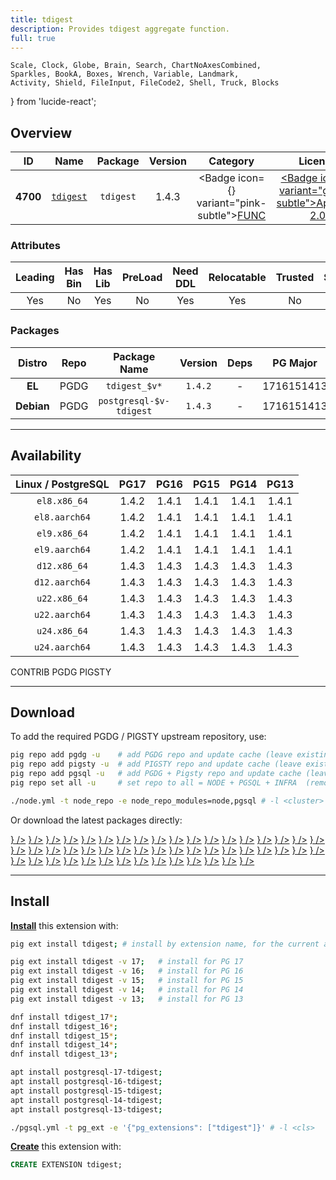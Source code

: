 ```yaml
---
title: tdigest
description: Provides tdigest aggregate function.
full: true
---
```


    Scale, Clock, Globe, Brain, Search, ChartNoAxesCombined,
    Sparkles, BookA, Boxes, Wrench, Variable, Landmark,
    Activity, Shield, FileInput, FileCode2, Shell, Truck, Blocks
} from 'lucide-react';

## Overview

| <TooltipIconButton tooltip="Extension unique identifier" side="top">ID</TooltipIconButton> | <TooltipIconButton tooltip="Extension name" side="top">Name</TooltipIconButton> | <TooltipIconButton tooltip="Package name for installation" side="top">Package</TooltipIconButton> | <TooltipIconButton tooltip="Latest available extension version" side="top">Version</TooltipIconButton> | <TooltipIconButton tooltip="Extension category" side="top">Category</TooltipIconButton> | <TooltipIconButton tooltip="Open source license" side="top">License</TooltipIconButton> | <TooltipIconButton tooltip="Programming language" side="top">Lang</TooltipIconButton> |
|:--------:|:--------:|:----------:|:--------------:|:---------------------------------------:|:------------------------------------------------------:|:----:|
| **4700** | [`tdigest`](https://github.com/tvondra/tdigest) | `tdigest` | 1.4.3 | <Badge icon={<Variable />} variant="pink-subtle"><a href="/ext/func" className="no-underline">FUNC</a></Badge> | <a href="/ext/list/license#apache-20" className="no-underline"><Badge icon={<Scale />} variant="green-subtle">Apache-2.0</Badge></a> | <a href="/ext/list/lang#c"><Badge icon={<FileCode2 />} variant="blue-subtle">C</Badge></a> |

### Attributes

| <TooltipIconButton tooltip="The Primary Leading extension in the Package" side="top">Leading</TooltipIconButton> | <TooltipIconButton tooltip="Contains binary utils" side="top">Has Bin</TooltipIconButton> | <TooltipIconButton tooltip="Contains .so shared library files" side="top">Has Lib</TooltipIconButton> | <TooltipIconButton tooltip="Requires preloading via shared_preload_libraries" side="top">PreLoad</TooltipIconButton> | <TooltipIconButton tooltip="Requires CREATE EXTENSION DDL command" side="top">Need DDL</TooltipIconButton> | <TooltipIconButton tooltip="Can be installed in any schema" side="top">Relocatable</TooltipIconButton> | <TooltipIconButton tooltip="Can be created by non-superuser" side="top">Trusted</TooltipIconButton> | <TooltipIconButton tooltip="Schemas used by this extension" side="top">Schemas</TooltipIconButton> |
|:-------:|:-------:|:-------:|:-------:|:--------:|:-----------:|:-------:|:-------:|
| Yes | No | Yes | No | Yes | Yes | No | - |

### Packages

| <TooltipIconButton tooltip="Linux distribution family, EL or Debian" side="top">Distro</TooltipIconButton> | <TooltipIconButton tooltip="Package repository" side="top">Repo</TooltipIconButton> | <TooltipIconButton tooltip="The RPM/DEB Package Name Pattern (replace $v with real pg major)" side="top">Package Name</TooltipIconButton> | <TooltipIconButton tooltip="Latest package version" side="top">Version</TooltipIconButton> | <TooltipIconButton tooltip="RPM/DEB Package dependencies" side="top">Deps</TooltipIconButton> | <TooltipIconButton tooltip="Available in these PostgreSQL Major Versions" side="top">PG Major</TooltipIconButton> |
|:----------:|:--------:|:------------------------:|:-----------:|:------------:|:------------------:|
|   **EL**   | <Badge variant="blue-subtle"><span className="font-bold">PGDG</span></Badge> | `tdigest_$v*` | `1.4.2` | - | <Badge variant="green-subtle">17</Badge><Badge variant="green-subtle">16</Badge><Badge variant="green-subtle">15</Badge><Badge variant="green-subtle">14</Badge><Badge variant="green-subtle">13</Badge> |
| **Debian** | <Badge variant="blue-subtle"><span className="font-bold">PGDG</span></Badge> | `postgresql-$v-tdigest` | `1.4.3` | - | <Badge variant="green-subtle">17</Badge><Badge variant="green-subtle">16</Badge><Badge variant="green-subtle">15</Badge><Badge variant="green-subtle">14</Badge><Badge variant="green-subtle">13</Badge> |



------

## Availability

| <TooltipIconButton tooltip="Linux Distro Arch / PostgreSQL Major Version" side="top">Linux / PostgreSQL </TooltipIconButton> | **PG17** | **PG16** | **PG15** | **PG14** | **PG13** |
|:-----:|:-----:|:-----:|:-----:|:-----:|:-----:|
| `el8.x86_64` | <Badge variant="blue-subtle">1.4.2</Badge> | <Badge variant="blue-subtle">1.4.1</Badge> | <Badge variant="blue-subtle">1.4.1</Badge> | <Badge variant="blue-subtle">1.4.1</Badge> | <Badge variant="blue-subtle">1.4.1</Badge> |
| `el8.aarch64` | <Badge variant="blue-subtle">1.4.2</Badge> | <Badge variant="blue-subtle">1.4.1</Badge> | <Badge variant="blue-subtle">1.4.1</Badge> | <Badge variant="blue-subtle">1.4.1</Badge> | <Badge variant="blue-subtle">1.4.1</Badge> |
| `el9.x86_64` | <Badge variant="blue-subtle">1.4.2</Badge> | <Badge variant="blue-subtle">1.4.1</Badge> | <Badge variant="blue-subtle">1.4.1</Badge> | <Badge variant="blue-subtle">1.4.1</Badge> | <Badge variant="blue-subtle">1.4.1</Badge> |
| `el9.aarch64` | <Badge variant="blue-subtle">1.4.2</Badge> | <Badge variant="blue-subtle">1.4.1</Badge> | <Badge variant="blue-subtle">1.4.1</Badge> | <Badge variant="blue-subtle">1.4.1</Badge> | <Badge variant="blue-subtle">1.4.1</Badge> |
| `d12.x86_64` | <Badge variant="blue-subtle">1.4.3</Badge> | <Badge variant="blue-subtle">1.4.3</Badge> | <Badge variant="blue-subtle">1.4.3</Badge> | <Badge variant="blue-subtle">1.4.3</Badge> | <Badge variant="blue-subtle">1.4.3</Badge> |
| `d12.aarch64` | <Badge variant="blue-subtle">1.4.3</Badge> | <Badge variant="blue-subtle">1.4.3</Badge> | <Badge variant="blue-subtle">1.4.3</Badge> | <Badge variant="blue-subtle">1.4.3</Badge> | <Badge variant="blue-subtle">1.4.3</Badge> |
| `u22.x86_64` | <Badge variant="blue-subtle">1.4.3</Badge> | <Badge variant="blue-subtle">1.4.3</Badge> | <Badge variant="blue-subtle">1.4.3</Badge> | <Badge variant="blue-subtle">1.4.3</Badge> | <Badge variant="blue-subtle">1.4.3</Badge> |
| `u22.aarch64` | <Badge variant="blue-subtle">1.4.3</Badge> | <Badge variant="blue-subtle">1.4.3</Badge> | <Badge variant="blue-subtle">1.4.3</Badge> | <Badge variant="blue-subtle">1.4.3</Badge> | <Badge variant="blue-subtle">1.4.3</Badge> |
| `u24.x86_64` | <Badge variant="blue-subtle">1.4.3</Badge> | <Badge variant="blue-subtle">1.4.3</Badge> | <Badge variant="blue-subtle">1.4.3</Badge> | <Badge variant="blue-subtle">1.4.3</Badge> | <Badge variant="blue-subtle">1.4.3</Badge> |
| `u24.aarch64` | <Badge variant="blue-subtle">1.4.3</Badge> | <Badge variant="blue-subtle">1.4.3</Badge> | <Badge variant="blue-subtle">1.4.3</Badge> | <Badge variant="blue-subtle">1.4.3</Badge> | <Badge variant="blue-subtle">1.4.3</Badge> |

<Badge variant="green-subtle"><span className="font-black">CONTRIB</span></Badge> <Badge variant="blue-subtle"><span className="font-black">PGDG</span></Badge> <Badge variant="amber-subtle"><span className="font-black">PIGSTY</span></Badge>

------

## Download

To add the required PGDG / PIGSTY upstream repository, use:

```bash tab="pig"
pig repo add pgdg -u    # add PGDG repo and update cache (leave existing repos)
pig repo add pigsty -u  # add PIGSTY repo and update cache (leave existing repos)
pig repo add pgsql -u   # add PGDG + Pigsty repo and update cache (leave existing repos)
pig repo set all -u     # set repo to all = NODE + PGSQL + INFRA  (remove existing repos)
```
```bash tab="pigsty"
./node.yml -t node_repo -e node_repo_modules=node,pgsql # -l <cluster>
```

Or download the latest packages directly:

<Files>
    <Folder name="el8.x86_64">
        <a href="https://download.postgresql.org/pub/repos/yum/17/redhat/rhel-8-x86_64/tdigest_17-1.4.2-1PGDG.rhel8.x86_64.rpm"><File name="tdigest_17-1.4.2-1PGDG.rhel8.x86_64.rpm" icon={<Package className="text-emerald-500" />} /></a>
        <a href="https://download.postgresql.org/pub/repos/yum/16/redhat/rhel-8-x86_64/tdigest_16-1.4.1-1PGDG.rhel8.x86_64.rpm"><File name="tdigest_16-1.4.1-1PGDG.rhel8.x86_64.rpm" icon={<Package className="text-emerald-500" />} /></a>
        <a href="https://download.postgresql.org/pub/repos/yum/15/redhat/rhel-8-x86_64/tdigest_15-1.4.1-1PGDG.rhel8.x86_64.rpm"><File name="tdigest_15-1.4.1-1PGDG.rhel8.x86_64.rpm" icon={<Package className="text-emerald-500" />} /></a>
        <a href="https://download.postgresql.org/pub/repos/yum/14/redhat/rhel-8-x86_64/tdigest_14-1.4.1-1PGDG.rhel8.x86_64.rpm"><File name="tdigest_14-1.4.1-1PGDG.rhel8.x86_64.rpm" icon={<Package className="text-emerald-500" />} /></a>
        <a href="https://download.postgresql.org/pub/repos/yum/13/redhat/rhel-8-x86_64/tdigest_13-1.4.1-1PGDG.rhel8.x86_64.rpm"><File name="tdigest_13-1.4.1-1PGDG.rhel8.x86_64.rpm" icon={<Package className="text-emerald-500" />} /></a>
    </Folder>
    <Folder name="el8.aarch64">
        <a href="https://download.postgresql.org/pub/repos/yum/17/redhat/rhel-8-aarch64/tdigest_17-1.4.2-1PGDG.rhel8.aarch64.rpm"><File name="tdigest_17-1.4.2-1PGDG.rhel8.aarch64.rpm" icon={<Package className="text-orange-500" />} /></a>
        <a href="https://download.postgresql.org/pub/repos/yum/16/redhat/rhel-8-aarch64/tdigest_16-1.4.1-1PGDG.rhel8.aarch64.rpm"><File name="tdigest_16-1.4.1-1PGDG.rhel8.aarch64.rpm" icon={<Package className="text-orange-500" />} /></a>
        <a href="https://download.postgresql.org/pub/repos/yum/15/redhat/rhel-8-aarch64/tdigest_15-1.4.1-1PGDG.rhel8.aarch64.rpm"><File name="tdigest_15-1.4.1-1PGDG.rhel8.aarch64.rpm" icon={<Package className="text-orange-500" />} /></a>
        <a href="https://download.postgresql.org/pub/repos/yum/14/redhat/rhel-8-aarch64/tdigest_14-1.4.1-1PGDG.rhel8.aarch64.rpm"><File name="tdigest_14-1.4.1-1PGDG.rhel8.aarch64.rpm" icon={<Package className="text-orange-500" />} /></a>
        <a href="https://download.postgresql.org/pub/repos/yum/13/redhat/rhel-8-aarch64/tdigest_13-1.4.1-1PGDG.rhel8.aarch64.rpm"><File name="tdigest_13-1.4.1-1PGDG.rhel8.aarch64.rpm" icon={<Package className="text-orange-500" />} /></a>
    </Folder>
    <Folder name="el9.x86_64">
        <a href="https://download.postgresql.org/pub/repos/yum/17/redhat/rhel-9-x86_64/tdigest_17-1.4.2-1PGDG.rhel9.x86_64.rpm"><File name="tdigest_17-1.4.2-1PGDG.rhel9.x86_64.rpm" icon={<Package className="text-emerald-500" />} /></a>
        <a href="https://download.postgresql.org/pub/repos/yum/16/redhat/rhel-9-x86_64/tdigest_16-1.4.1-1PGDG.rhel9.x86_64.rpm"><File name="tdigest_16-1.4.1-1PGDG.rhel9.x86_64.rpm" icon={<Package className="text-emerald-500" />} /></a>
        <a href="https://download.postgresql.org/pub/repos/yum/15/redhat/rhel-9-x86_64/tdigest_15-1.4.1-1PGDG.rhel9.x86_64.rpm"><File name="tdigest_15-1.4.1-1PGDG.rhel9.x86_64.rpm" icon={<Package className="text-emerald-500" />} /></a>
        <a href="https://download.postgresql.org/pub/repos/yum/14/redhat/rhel-9-x86_64/tdigest_14-1.4.1-1PGDG.rhel9.x86_64.rpm"><File name="tdigest_14-1.4.1-1PGDG.rhel9.x86_64.rpm" icon={<Package className="text-emerald-500" />} /></a>
        <a href="https://download.postgresql.org/pub/repos/yum/13/redhat/rhel-9-x86_64/tdigest_13-1.4.1-1PGDG.rhel9.x86_64.rpm"><File name="tdigest_13-1.4.1-1PGDG.rhel9.x86_64.rpm" icon={<Package className="text-emerald-500" />} /></a>
    </Folder>
    <Folder name="el9.aarch64">
        <a href="https://download.postgresql.org/pub/repos/yum/17/redhat/rhel-9-aarch64/tdigest_17-1.4.2-1PGDG.rhel9.aarch64.rpm"><File name="tdigest_17-1.4.2-1PGDG.rhel9.aarch64.rpm" icon={<Package className="text-orange-500" />} /></a>
        <a href="https://download.postgresql.org/pub/repos/yum/16/redhat/rhel-9-aarch64/tdigest_16-1.4.1-1PGDG.rhel9.aarch64.rpm"><File name="tdigest_16-1.4.1-1PGDG.rhel9.aarch64.rpm" icon={<Package className="text-orange-500" />} /></a>
        <a href="https://download.postgresql.org/pub/repos/yum/15/redhat/rhel-9-aarch64/tdigest_15-1.4.1-1PGDG.rhel9.aarch64.rpm"><File name="tdigest_15-1.4.1-1PGDG.rhel9.aarch64.rpm" icon={<Package className="text-orange-500" />} /></a>
        <a href="https://download.postgresql.org/pub/repos/yum/14/redhat/rhel-9-aarch64/tdigest_14-1.4.1-1PGDG.rhel9.aarch64.rpm"><File name="tdigest_14-1.4.1-1PGDG.rhel9.aarch64.rpm" icon={<Package className="text-orange-500" />} /></a>
        <a href="https://download.postgresql.org/pub/repos/yum/13/redhat/rhel-9-aarch64/tdigest_13-1.4.1-1PGDG.rhel9.aarch64.rpm"><File name="tdigest_13-1.4.1-1PGDG.rhel9.aarch64.rpm" icon={<Package className="text-orange-500" />} /></a>
    </Folder>
    <Folder name="d12.x86_64">
        <a href="https://apt.postgresql.org/pub/repos/apt/pool/main/t/tdigest/postgresql-17-tdigest_1.4.3-1.pgdg120+1_arm64.deb"><File name="postgresql-17-tdigest_1.4.3-1.pgdg120+1_arm64.deb" icon={<Box className="text-emerald-500" />} /></a>
        <a href="https://apt.postgresql.org/pub/repos/apt/pool/main/t/tdigest/postgresql-16-tdigest_1.4.3-1.pgdg120+1_arm64.deb"><File name="postgresql-16-tdigest_1.4.3-1.pgdg120+1_arm64.deb" icon={<Box className="text-emerald-500" />} /></a>
        <a href="https://apt.postgresql.org/pub/repos/apt/pool/main/t/tdigest/postgresql-15-tdigest_1.4.3-1.pgdg120+1_arm64.deb"><File name="postgresql-15-tdigest_1.4.3-1.pgdg120+1_arm64.deb" icon={<Box className="text-emerald-500" />} /></a>
        <a href="https://apt.postgresql.org/pub/repos/apt/pool/main/t/tdigest/postgresql-14-tdigest_1.4.3-1.pgdg120+1_arm64.deb"><File name="postgresql-14-tdigest_1.4.3-1.pgdg120+1_arm64.deb" icon={<Box className="text-emerald-500" />} /></a>
        <a href="https://apt.postgresql.org/pub/repos/apt/pool/main/t/tdigest/postgresql-13-tdigest_1.4.3-1.pgdg120+1_arm64.deb"><File name="postgresql-13-tdigest_1.4.3-1.pgdg120+1_arm64.deb" icon={<Box className="text-emerald-500" />} /></a>
    </Folder>
    <Folder name="d12.aarch64">
        <a href="https://apt.postgresql.org/pub/repos/apt/pool/main/t/tdigest/postgresql-17-tdigest_1.4.3-1.pgdg120+1_amd64.deb"><File name="postgresql-17-tdigest_1.4.3-1.pgdg120+1_amd64.deb" icon={<Box className="text-orange-500" />} /></a>
        <a href="https://apt.postgresql.org/pub/repos/apt/pool/main/t/tdigest/postgresql-16-tdigest_1.4.3-1.pgdg120+1_amd64.deb"><File name="postgresql-16-tdigest_1.4.3-1.pgdg120+1_amd64.deb" icon={<Box className="text-orange-500" />} /></a>
        <a href="https://apt.postgresql.org/pub/repos/apt/pool/main/t/tdigest/postgresql-15-tdigest_1.4.3-1.pgdg120+1_amd64.deb"><File name="postgresql-15-tdigest_1.4.3-1.pgdg120+1_amd64.deb" icon={<Box className="text-orange-500" />} /></a>
        <a href="https://apt.postgresql.org/pub/repos/apt/pool/main/t/tdigest/postgresql-14-tdigest_1.4.3-1.pgdg120+1_amd64.deb"><File name="postgresql-14-tdigest_1.4.3-1.pgdg120+1_amd64.deb" icon={<Box className="text-orange-500" />} /></a>
        <a href="https://apt.postgresql.org/pub/repos/apt/pool/main/t/tdigest/postgresql-13-tdigest_1.4.3-1.pgdg120+1_amd64.deb"><File name="postgresql-13-tdigest_1.4.3-1.pgdg120+1_amd64.deb" icon={<Box className="text-orange-500" />} /></a>
    </Folder>
    <Folder name="u22.x86_64">
        <a href="https://apt.postgresql.org/pub/repos/apt/pool/main/t/tdigest/postgresql-17-tdigest_1.4.3-1.pgdg22.04+1_amd64.deb"><File name="postgresql-17-tdigest_1.4.3-1.pgdg22.04+1_amd64.deb" icon={<Box className="text-emerald-500" />} /></a>
        <a href="https://apt.postgresql.org/pub/repos/apt/pool/main/t/tdigest/postgresql-16-tdigest_1.4.3-1.pgdg22.04+1_amd64.deb"><File name="postgresql-16-tdigest_1.4.3-1.pgdg22.04+1_amd64.deb" icon={<Box className="text-emerald-500" />} /></a>
        <a href="https://apt.postgresql.org/pub/repos/apt/pool/main/t/tdigest/postgresql-15-tdigest_1.4.3-1.pgdg22.04+1_amd64.deb"><File name="postgresql-15-tdigest_1.4.3-1.pgdg22.04+1_amd64.deb" icon={<Box className="text-emerald-500" />} /></a>
        <a href="https://apt.postgresql.org/pub/repos/apt/pool/main/t/tdigest/postgresql-14-tdigest_1.4.3-1.pgdg22.04+1_amd64.deb"><File name="postgresql-14-tdigest_1.4.3-1.pgdg22.04+1_amd64.deb" icon={<Box className="text-emerald-500" />} /></a>
        <a href="https://apt.postgresql.org/pub/repos/apt/pool/main/t/tdigest/postgresql-13-tdigest_1.4.3-1.pgdg22.04+1_amd64.deb"><File name="postgresql-13-tdigest_1.4.3-1.pgdg22.04+1_amd64.deb" icon={<Box className="text-emerald-500" />} /></a>
    </Folder>
    <Folder name="u22.aarch64">
        <a href="https://apt.postgresql.org/pub/repos/apt/pool/main/t/tdigest/postgresql-17-tdigest_1.4.3-1.pgdg22.04+1_arm64.deb"><File name="postgresql-17-tdigest_1.4.3-1.pgdg22.04+1_arm64.deb" icon={<Box className="text-orange-500" />} /></a>
        <a href="https://apt.postgresql.org/pub/repos/apt/pool/main/t/tdigest/postgresql-16-tdigest_1.4.3-1.pgdg22.04+1_arm64.deb"><File name="postgresql-16-tdigest_1.4.3-1.pgdg22.04+1_arm64.deb" icon={<Box className="text-orange-500" />} /></a>
        <a href="https://apt.postgresql.org/pub/repos/apt/pool/main/t/tdigest/postgresql-15-tdigest_1.4.3-1.pgdg22.04+1_arm64.deb"><File name="postgresql-15-tdigest_1.4.3-1.pgdg22.04+1_arm64.deb" icon={<Box className="text-orange-500" />} /></a>
        <a href="https://apt.postgresql.org/pub/repos/apt/pool/main/t/tdigest/postgresql-14-tdigest_1.4.3-1.pgdg22.04+1_arm64.deb"><File name="postgresql-14-tdigest_1.4.3-1.pgdg22.04+1_arm64.deb" icon={<Box className="text-orange-500" />} /></a>
        <a href="https://apt.postgresql.org/pub/repos/apt/pool/main/t/tdigest/postgresql-13-tdigest_1.4.3-1.pgdg22.04+1_arm64.deb"><File name="postgresql-13-tdigest_1.4.3-1.pgdg22.04+1_arm64.deb" icon={<Box className="text-orange-500" />} /></a>
    </Folder>
    <Folder name="u24.x86_64">
        <a href="https://apt.postgresql.org/pub/repos/apt/pool/main/t/tdigest/postgresql-17-tdigest_1.4.3-1.pgdg24.04+1_amd64.deb"><File name="postgresql-17-tdigest_1.4.3-1.pgdg24.04+1_amd64.deb" icon={<Box className="text-emerald-500" />} /></a>
        <a href="https://apt.postgresql.org/pub/repos/apt/pool/main/t/tdigest/postgresql-16-tdigest_1.4.3-1.pgdg24.04+1_amd64.deb"><File name="postgresql-16-tdigest_1.4.3-1.pgdg24.04+1_amd64.deb" icon={<Box className="text-emerald-500" />} /></a>
        <a href="https://apt.postgresql.org/pub/repos/apt/pool/main/t/tdigest/postgresql-15-tdigest_1.4.3-1.pgdg24.04+1_amd64.deb"><File name="postgresql-15-tdigest_1.4.3-1.pgdg24.04+1_amd64.deb" icon={<Box className="text-emerald-500" />} /></a>
        <a href="https://apt.postgresql.org/pub/repos/apt/pool/main/t/tdigest/postgresql-14-tdigest_1.4.3-1.pgdg24.04+1_amd64.deb"><File name="postgresql-14-tdigest_1.4.3-1.pgdg24.04+1_amd64.deb" icon={<Box className="text-emerald-500" />} /></a>
        <a href="https://apt.postgresql.org/pub/repos/apt/pool/main/t/tdigest/postgresql-13-tdigest_1.4.3-1.pgdg24.04+1_amd64.deb"><File name="postgresql-13-tdigest_1.4.3-1.pgdg24.04+1_amd64.deb" icon={<Box className="text-emerald-500" />} /></a>
    </Folder>
    <Folder name="u24.aarch64">
        <a href="https://apt.postgresql.org/pub/repos/apt/pool/main/t/tdigest/postgresql-17-tdigest_1.4.3-1.pgdg24.04+1_arm64.deb"><File name="postgresql-17-tdigest_1.4.3-1.pgdg24.04+1_arm64.deb" icon={<Box className="text-orange-500" />} /></a>
        <a href="https://apt.postgresql.org/pub/repos/apt/pool/main/t/tdigest/postgresql-16-tdigest_1.4.3-1.pgdg24.04+1_arm64.deb"><File name="postgresql-16-tdigest_1.4.3-1.pgdg24.04+1_arm64.deb" icon={<Box className="text-orange-500" />} /></a>
        <a href="https://apt.postgresql.org/pub/repos/apt/pool/main/t/tdigest/postgresql-15-tdigest_1.4.3-1.pgdg24.04+1_arm64.deb"><File name="postgresql-15-tdigest_1.4.3-1.pgdg24.04+1_arm64.deb" icon={<Box className="text-orange-500" />} /></a>
        <a href="https://apt.postgresql.org/pub/repos/apt/pool/main/t/tdigest/postgresql-14-tdigest_1.4.3-1.pgdg24.04+1_arm64.deb"><File name="postgresql-14-tdigest_1.4.3-1.pgdg24.04+1_arm64.deb" icon={<Box className="text-orange-500" />} /></a>
        <a href="https://apt.postgresql.org/pub/repos/apt/pool/main/t/tdigest/postgresql-13-tdigest_1.4.3-1.pgdg24.04+1_arm64.deb"><File name="postgresql-13-tdigest_1.4.3-1.pgdg24.04+1_arm64.deb" icon={<Box className="text-orange-500" />} /></a>
    </Folder>
</Files>

------

## Install

[**Install**](/docs/pgsql/extension/install) this extension with:

```bash tab="pig"
pig ext install tdigest; # install by extension name, for the current active PG version

pig ext install tdigest -v 17;   # install for PG 17
pig ext install tdigest -v 16;   # install for PG 16
pig ext install tdigest -v 15;   # install for PG 15
pig ext install tdigest -v 14;   # install for PG 14
pig ext install tdigest -v 13;   # install for PG 13
```
```bash tab="yum" 
dnf install tdigest_17*;
dnf install tdigest_16*;
dnf install tdigest_15*;
dnf install tdigest_14*;
dnf install tdigest_13*;
```
```bash tab="apt" 
apt install postgresql-17-tdigest;
apt install postgresql-16-tdigest;
apt install postgresql-15-tdigest;
apt install postgresql-14-tdigest;
apt install postgresql-13-tdigest;
```
```bash tab="ansible"
./pgsql.yml -t pg_ext -e '{"pg_extensions": ["tdigest"]}' # -l <cls>
```

[**Create**](/docs/pgsql/extension/create) this extension with:

```sql
CREATE EXTENSION tdigest;
```


